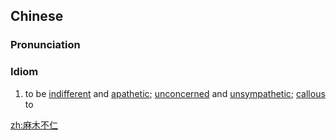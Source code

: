 ==Chinese==
{{zh-forms|type=22}}

===Pronunciation===
{{zh-pron
|m=mámù 不rén
|cat=id
}}

===Idiom===
{{zh-idiom}}

# to be [[indifferent]] and [[apathetic]]; [[unconcerned]] and [[unsympathetic]]; [[callous]] to

[[zh:麻木不仁]]